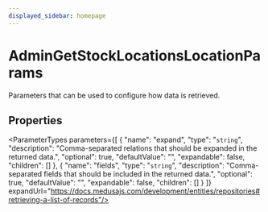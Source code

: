 ```yaml
---
displayed_sidebar: homepage
---
```



# AdminGetStockLocationsLocationParams

Parameters that can be used to configure how data is retrieved.

## Properties

<ParameterTypes parameters={[
  {
    "name": "expand",
    "type": "`string`",
    "description": "Comma-separated relations that should be expanded in the returned data.",
    "optional": true,
    "defaultValue": "",
    "expandable": false,
    "children": []
  },
  {
    "name": "fields",
    "type": "`string`",
    "description": "Comma-separated fields that should be included in the returned data.",
    "optional": true,
    "defaultValue": "",
    "expandable": false,
    "children": []
  }
]} expandUrl="https://docs.medusajs.com/development/entities/repositories#retrieving-a-list-of-records"/>
